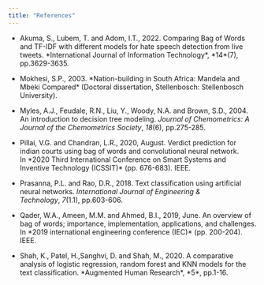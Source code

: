 ---
title: "References"
---

-   Akuma, S., Lubem, T. and Adom, I.T., 2022. Comparing Bag of Words and TF-IDF with different models for hate speech detection from live tweets. \*International Journal of
    Information Technology\*, \*14\*(7), pp.3629-3635.

-   Mokhesi, S.P., 2003. \*Nation-building in South Africa: Mandela and Mbeki Compared\* (Doctoral dissertation, Stellenbosch: Stellenbosch University).

-   Myles, A.J., Feudale, R.N., Liu, Y., Woody, N.A. and Brown, S.D., 2004. An introduction to decision tree modeling. *Journal of Chemometrics: A Journal of the Chemometrics Society*, *18*(6), pp.275-285.

-   Pillai, V.G. and Chandran, L.R., 2020, August. Verdict prediction for indian courts using bag of words and convolutional neural network. In \*2020 Third International Conference on Smart Systems and Inventive Technology (ICSSIT)\* (pp. 676-683). IEEE.

-   Prasanna, P.L. and Rao, D.R., 2018. Text classification using artificial neural networks. *International Journal of Engineering & Technology*, *7*(1.1), pp.603-606.

-   Qader, W.A., Ameen, M.M. and Ahmed, B.I., 2019, June. An overview of bag of words; importance, implementation, applications, and challenges. In \*2019 international engineering conference (IEC)\* (pp. 200-204). IEEE.

-   Shah, K., Patel, H.,Sanghvi, D. and Shah, M., 2020. A comparative analysis of logistic regression, random forest and KNN models for the text classification. \*Augmented Human Research\*, \*5\*, pp.1-16.
